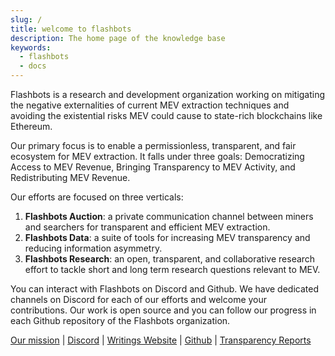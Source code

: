 ```yaml
---
slug: /
title: welcome to flashbots
description: The home page of the knowledge base
keywords:
  - flashbots
  - docs
---
```


Flashbots is a research and development organization working on mitigating the negative externalities of current MEV extraction techniques and avoiding the existential risks MEV could cause to state-rich blockchains like Ethereum.

Our primary focus is to enable a permissionless, transparent, and fair ecosystem for MEV extraction. It falls under three goals: Democratizing Access to MEV Revenue, Bringing Transparency to MEV Activity, and Redistributing MEV Revenue.

Our efforts are focused on three verticals:
1. **Flashbots Auction**: a private communication channel between miners and searchers for transparent and efficient MEV extraction.
2. **Flashbots Data**: a suite of tools for increasing MEV transparency and reducing information asymmetry.
3.  **Flashbots Research**: an open, transparent, and collaborative research effort to tackle short and long term research questions relevant to MEV.

You can interact with Flashbots on Discord and Github. We have dedicated channels on Discord for each of our efforts and welcome your contributions. Our work is open source and you can follow our progress in each Github repository of the Flashbots organization.

[Our mission](https://medium.com/flashbots/frontrunning-the-mev-crisis-40629a613752) | [Discord](https://discord.gg/7hvTycdNcK) | [Writings Website](hello.com) | [Github](https://github.com/flashbots/pm) | [Transparency Reports](https://medium.com/flashbots/tagged/transparency-report)
